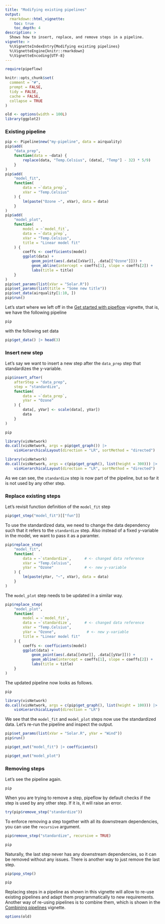 ```yaml
---
title: "Modifying existing pipelines"
output:
  rmarkdown::html_vignette:
    toc: true
    toc_depth: 4
description: >
  Shows how to insert, replace, and remove steps in a pipeline.
vignette: >
  %\VignetteIndexEntry{Modifying existing pipelines}
  %\VignetteEngine{knitr::rmarkdown}
  %\VignetteEncoding{UTF-8}
---
```


```r
require(pipeflow)

knitr::opts_chunk$set(
  comment = "#",
  prompt = FALSE,
  tidy = FALSE,
  cache = FALSE,
  collapse = TRUE
)

old <- options(width = 100L)
library(ggplot2)
```

### Existing pipeline

```r
pip <- Pipeline$new("my-pipeline", data = airquality)
pip$add(
    "data_prep",
    function(data = ~data) {
        replace(data, "Temp.Celsius", (data[, "Temp"] - 32) * 5/9)
    }
)
pip$add(
    "model_fit",
    function(
        data = ~`data_prep`,
        xVar = "Temp.Celsius"
    ) {
        lm(paste("Ozone ~", xVar), data = data)
    }
)
pip$add(
    "model_plot",
    function(
        model = ~`model_fit`,
        data = ~`data_prep`,
        xVar = "Temp.Celsius",
        title = "Linear model fit"
    ) {
        coeffs <- coefficients(model)
        ggplot(data) +
            geom_point(aes(.data[[xVar]], .data[["Ozone"]])) +
            geom_abline(intercept = coeffs[1], slope = coeffs[2]) +
            labs(title = title)
    }
)
pip$set_params(list(xVar = "Solar.R"))
pip$set_params(list(title = "Some new title"))
pip$set_data(airquality[1:10, ])
pip$run()
```

Let's start where we left off in the
[Get started with pipeflow](get-started.html) vignette, that is, we have
the following pipeline

```r
pip
```

with the following set data

```r
pip$get_data() |> head(3)
```


### Insert new step

Let's say we want to insert a new step after the `data_prep` step
that standardizes the y-variable.

```r
pip$insert_after(
    afterStep = "data_prep",
    step = "standardize",
    function(
        data = ~`data_prep`,
        yVar = "Ozone"
    ) {
        data[, yVar] <- scale(data[, yVar])
        data
    }
)
```


```r
pip
```

```r
library(visNetwork)
do.call(visNetwork, args = pip$get_graph()) |>
    visHierarchicalLayout(direction = "LR", sortMethod = "directed")
```

```r
library(visNetwork)
do.call(visNetwork, args = c(pip$get_graph(), list(height = 300))) |>
    visHierarchicalLayout(direction = "LR", sortMethod = "directed")
```

As we can see, the `standardize` step is now part of the pipeline, but
so far it is not used by any other step.

### Replace existing steps

Let's revisit function definition of the `model_fit` step

```r
pip$get_step("model_fit")[["fun"]]
```

To use the standardized data, we need to change the data dependency
such that it refers to the `standardize` step. Also instead of
a fixed y-variable in the model, we want to pass it as a paramter.

```r
pip$replace_step(
    "model_fit",
    function(
        data = ~`standardize`,      # <- changed data reference
        xVar = "Temp.Celsius",
        yVar = "Ozone"              # <- new y-variable
    ) {
        lm(paste(yVar, "~", xVar), data = data)
    }
)
```


The `model_plot` step needs to be updated in a similar way.

```r
pip$replace_step(
    "model_plot",
    function(
        model = ~`model_fit`,
        data = ~`standardize`,      # <- changed data reference
        xVar = "Temp.Celsius",
        yVar = "Ozone",              # <- new y-variable
        title = "Linear model fit"
    ) {
        coeffs <- coefficients(model)
        ggplot(data) +
            geom_point(aes(.data[[xVar]], .data[[yVar]])) +
            geom_abline(intercept = coeffs[1], slope = coeffs[2]) +
            labs(title = title)
    }
)
```

The updated pipeline now looks as follows.

```r
pip
```

```r
library(visNetwork)
do.call(visNetwork, args = c(pip$get_graph(), list(height = 100))) |>
    visHierarchicalLayout(direction = "LR")
```

We see that the `model_fit` and `model_plot` steps now use the standardized data.
Let's re-run the pipeline and inspect the output.

```r
pip$set_params(list(xVar = "Solar.R", yVar = "Wind"))
pip$run()
```

```r
pip$get_out("model_fit") |> coefficients()
```

```r
pip$get_out("model_plot")
```


### Removing steps

Let's see the pipeline again.
```r
pip
```

When you are trying to remove a step, pipeflow by default checks if
the step is used by any other step. If it is, it will raise an error.

```r
try(pip$remove_step("standardize"))
```

To enforce removing a step together with all its downstream
dependencies, you can use the `recursive` argument.

```r
pip$remove_step("standardize", recursive = TRUE)
```

```r
pip
```

Naturally, the last step never has any downstream dependencies, so it
can be removed without any issues. There is another way to just remove
the last step.

```r
pip$pop_step()
```

```r
pip
```

Replacing steps in a pipeline as shown in this vignette will allow to re-use existing
pipelines and adapt them programmatically to new requirements.
Another way of re-using pipelines is to combine them, which is shown in the
[Combining pipelines](combine-pipelines.html) vignette.

```r
options(old)
```
